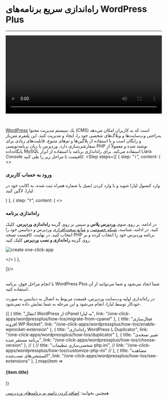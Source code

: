 


<Layout>
<Head>
<title>مستندات راه‌اندازی سریع برنامه‌های WordPress - لیارا</title>
</Head>

# راه‌اندازی سریع برنامه‌های WordPress Plus
<hr className="mb-2" />

  <video
  src="https://files.liara.ir/liara/wordpress/wordpress-plus.mp4"
  controls="controls"
  className="block w-full"
  width="100%"
  />
  
  <br />
  <div className="h-2" />

<a href="https://wordpress.org/download/" className="text-[#2196f3] ">WordPress</a> یک سیستم مدیریت محتوا (CMS) است که به کاربران امکان می‌دهد به‌راحتی وب‌سایت‌ها و وبلاگ‌های شخصی خود را، ایجاد و مدیریت کنند. این پلتفرم متن‌باز و رایگان است و با استفاده از پلاگین‌ها و تم‌های متنوع، قابلیت‌های زیادی برای سفارشی‌سازی دارد. وردپرس با زبان برنامه‌نویسی PHP نوشته شده و معمولاً از پایگاه‌داده MySQL استفاده می‌کند.
برای راه‌اندازی برنامه با استفاده از ابزار <Link className="text-[#2196f3] " href="/references/user-panel/about">Liara Console</Link> کافیست تا مراحل زیر را طی کنید:
<Step  steps={[
{
step: "۱",
content: (
<>
<h3>ورود به حساب کاربری</h3>   
<p>وارد <Link className="text-[#2196f3] " href="https://console.liara.ir">کنسول لیارا</Link> شوید و با وارد کردن ایمیل یا شماره همراه ثبت شده، به اکانت خود در لیارا، لاگین کنید.</p>
</>
)
},
{
step: "۲",
content: (
<>
<h3>راه‌اندازی برنامه</h3>
<p>
    در ادامه، بر روی منوی <b>وردپرس پلاس</b> و سپس بر روی گزینه <b>راه‌اندازی وردپرس</b>، کلیک کنید. در ادامه، شناسه، <a href="/paas/details/private-network" className="text-[#2196f3] ">شبکه خصوصی</a> و <a href="/paas/details/plans/hardware-plans" className="text-[#2196f3] ">منابع سخت‌افزاری</a> وردپرس و دیتابیس خود را انتخاب کنید.  
    در نهایت، کافیست نسخه PHP برنامه وردپرس خود را انتخاب کرده و بر روی گزینه <b>راه‌اندازی و نصب وردپرس</b> کلیک کنید.
</p>
<div className="h-4" />
<img src="https://files.liara.ir/liara/docs/setup-wordpressplus-app-using-console.gif" alt="create one-click-app" />
<div className="h-2" />




</>
)
},

]}/>


<br/>   
با انجام مراحل فوق، برنامه WordPress Plus شما ایجاد می‌شود و شما می‌توانید از آن استفاده کنید.
<div className="h-1" />

<Alert variant="info">
<p>
در راه‌اندازی اولیه وب‌سایت وردپرس، قسمت مربوط به اتصال به دیتابیس به صورت خودکار توسط لیارا، انجام می‌شود و این مرحله به شما نمایش داده نمی‌شود.
</p>
</Alert>

<Section id="see-also" title="همچنین بخوانید:" />

<div className='h-2' />
<div className="grid md:grid-cols-2 gap-4">
            {[
      {
        title: "انتقال WordPress از cPanel به لیارا",
        link: "/one-click-apps/wordpressplus/how-tos/migrate-from-cpanel"
      },
      {
        title: "فعال‌سازی افزونه WP Rocket",
        link: "/one-click-apps/wordpressplus/how-tos/enable-wprocket-extension"
      },
      {
        title: "راه‌اندازی WordPress با Duplicator",
        link: "/one-click-apps/wordpressplus/how-tos/duplicator"
      },
      {
        title: "تغییر نسخه‌ی برنامه مستقر شده",
        link: "/one-click-apps/wordpressplus/how-tos/choose-version"
      },
      // {
      //   title: "شخصی‌سازی تنظیمات php.ini",
      //   link: "/one-click-apps/wordpressplus/how-tos/customize-php-ini"
      // },
      {
        title: "مشاهده اکستنشن‌های نصب‌شده",
        link: "/one-click-apps/wordpressplus/how-tos/see-extensions"
      },
  ].map(item =>
    <Link href={item.link}>
    <Card className="flex cursor-pointer w-full items-center justify-between">
        <div className="flex items-center gap-3">
        <h4>
            {item.title}
        </h4>
        </div>
        <GoArrowLeft className="ml-1" />
    </Card>
    </Link>
            )}
</div>

<div className="h-1" />

<Alert variant="info">
<p>
همچنین بخوانید: <a href="/paas/domains/add-domain#connect-domain-in-wordpress-apps" className="text-[#2196f3] ">اضافه کردن دامنه به برنامه‌های وردپرسی</a>
</p>
</Alert>

</Layout>